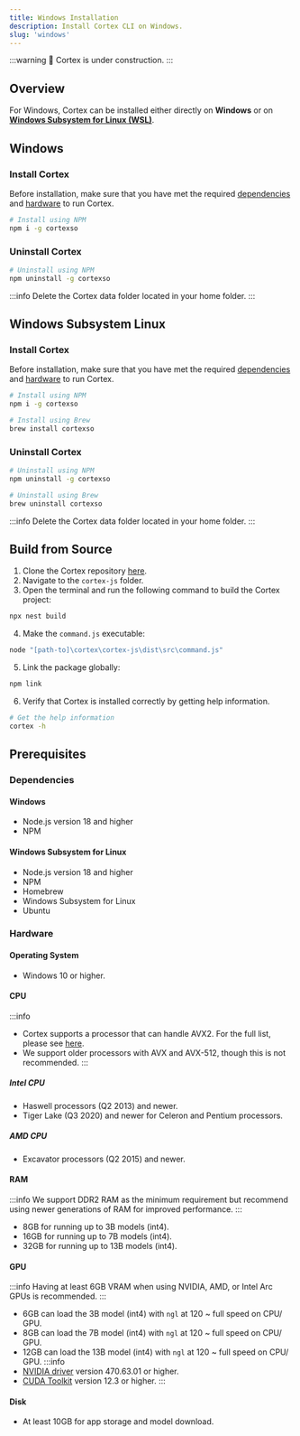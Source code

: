 ```yaml
---
title: Windows Installation
description: Install Cortex CLI on Windows.
slug: 'windows'
---
```



:::warning
🚧 Cortex is under construction.
:::

## Overview
For Windows, Cortex can be installed either directly on **Windows** or on **[Windows Subsystem for Linux (WSL)](https://learn.microsoft.com/en-us/windows/wsl/faq)**.

## Windows
### Install Cortex
Before installation, make sure that you have met the required [dependencies](#windows) and [hardware](#hardware) to run Cortex.
```sh
# Install using NPM
npm i -g cortexso
```

### Uninstall Cortex
```sh
# Uninstall using NPM
npm uninstall -g cortexso
```
:::info
Delete the Cortex data folder located in your home folder.
:::
## Windows Subsystem Linux
### Install Cortex
Before installation, make sure that you have met the required [dependencies](#windows-subsystem-for-linux) and [hardware](#hardware) to run Cortex.

```sh
# Install using NPM
npm i -g cortexso

# Install using Brew
brew install cortexso
```

### Uninstall Cortex

```sh
# Uninstall using NPM
npm uninstall -g cortexso

# Uninstall using Brew
brew uninstall cortexso
```
:::info
Delete the Cortex data folder located in your home folder.
:::

## Build from Source

1. Clone the Cortex repository [here](https://github.com/janhq/cortex/tree/dev).
2. Navigate to the `cortex-js` folder.
3. Open the terminal and run the following command to build the Cortex project:

```sh
npx nest build
```

4. Make the `command.js` executable:

```sh
node "[path-to]\cortex\cortex-js\dist\src\command.js"
```

5. Link the package globally:

```sh
npm link
```
6. Verify that Cortex is installed correctly by getting help information.

```sh
# Get the help information
cortex -h
```

## Prerequisites
### Dependencies
#### Windows
- Node.js version 18 and higher
- NPM
#### Windows Subsystem for Linux
- Node.js version 18 and higher
- NPM
- Homebrew
- Windows Subsystem for Linux
- Ubuntu

### Hardware
#### Operating System
- Windows 10 or higher.
#### CPU
:::info
- Cortex supports a processor that can handle AVX2. For the full list, please see [here](https://en.wikipedia.org/wiki/Advanced_Vector_Extensions#CPUs_with_AVX2).
- We support older processors with AVX and AVX-512, though this is not recommended.
:::
##### Intel CPU
- Haswell processors (Q2 2013) and newer.
- Tiger Lake (Q3 2020) and newer for Celeron and Pentium processors.
##### AMD CPU
- Excavator processors (Q2 2015) and newer.
#### RAM
:::info
We support DDR2 RAM as the minimum requirement but recommend using newer generations of RAM for improved performance.
:::
- 8GB for running up to 3B models (int4).
- 16GB for running up to 7B models (int4).
- 32GB for running up to 13B models (int4).
#### GPU
:::info
Having at least 6GB VRAM when using NVIDIA, AMD, or Intel Arc GPUs is recommended.
:::
- 6GB can load the 3B model (int4) with `ngl` at 120 ~ full speed on CPU/ GPU.
- 8GB can load the 7B model (int4) with `ngl` at 120 ~ full speed on CPU/ GPU.
- 12GB can load the 13B model (int4) with `ngl` at 120 ~ full speed on CPU/ GPU.
:::info
- [NVIDIA driver](https://www.nvidia.com/Download/index.aspx) version 470.63.01 or higher.
- [CUDA Toolkit](https://developer.nvidia.com/cuda-toolkit) version 12.3 or higher.
:::
#### Disk
- At least 10GB for app storage and model download.